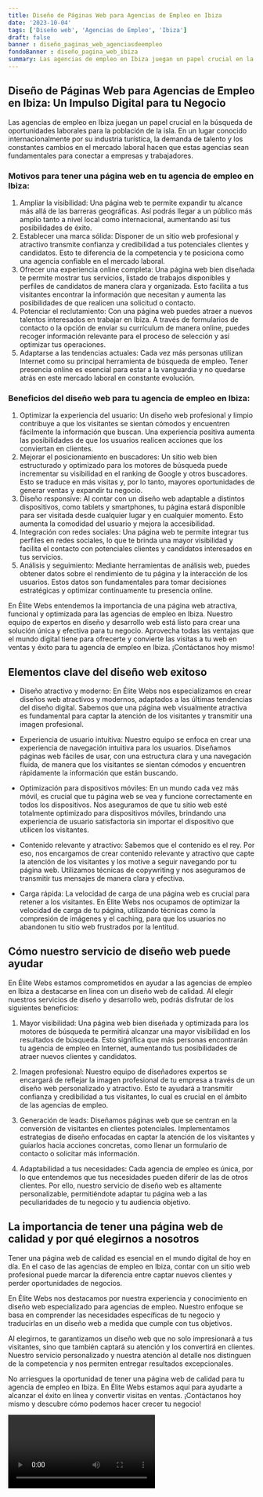 ```yaml
---
title: Diseño de Páginas Web para Agencias de Empleo en Ibiza
date: '2023-10-04'
tags: ['Diseño web', 'Agencias de Empleo', 'Ibiza']
draft: false
banner : diseño_paginas_web_agenciasdeempleo
fondoBanner : diseño_pagina_web_ibiza
summary: Las agencias de empleo en Ibiza juegan un papel crucial en la búsqueda de oportunidades laborales para la población de la isla. En un lugar conocido internacionalmente por su industria turística, la demanda de talento y los constantes cambios en el mercado laboral hacen que estas agencias sean fundamentales para conectar a empresas y trabajadores.
---
```


## Diseño de Páginas Web para Agencias de Empleo en Ibiza: Un Impulso Digital para tu Negocio

Las agencias de empleo en Ibiza juegan un papel crucial en la búsqueda de oportunidades laborales para la población de la isla. En un lugar conocido internacionalmente por su industria turística, la demanda de talento y los constantes cambios en el mercado laboral hacen que estas agencias sean fundamentales para conectar a empresas y trabajadores.

### Motivos para tener una página web en tu agencia de empleo en Ibiza:
1. Ampliar la visibilidad: Una página web te permite expandir tu alcance más allá de las barreras geográficas. Así podrás llegar a un público más amplio tanto a nivel local como internacional, aumentando así tus posibilidades de éxito.
2. Establecer una marca sólida: Disponer de un sitio web profesional y atractivo transmite confianza y credibilidad a tus potenciales clientes y candidatos. Esto te diferencia de la competencia y te posiciona como una agencia confiable en el mercado laboral.
3. Ofrecer una experiencia online completa: Una página web bien diseñada te permite mostrar tus servicios, listado de trabajos disponibles y perfiles de candidatos de manera clara y organizada. Esto facilita a tus visitantes encontrar la información que necesitan y aumenta las posibilidades de que realicen una solicitud o contacto.
4. Potenciar el reclutamiento: Con una página web puedes atraer a nuevos talentos interesados en trabajar en Ibiza. A través de formularios de contacto o la opción de enviar su currículum de manera online, puedes recoger información relevante para el proceso de selección y así optimizar tus operaciones.
5. Adaptarse a las tendencias actuales: Cada vez más personas utilizan Internet como su principal herramienta de búsqueda de empleo. Tener presencia online es esencial para estar a la vanguardia y no quedarse atrás en este mercado laboral en constante evolución.

### Beneficios del diseño web para tu agencia de empleo en Ibiza:
1. Optimizar la experiencia del usuario: Un diseño web profesional y limpio contribuye a que los visitantes se sientan cómodos y encuentren fácilmente la información que buscan. Una experiencia positiva aumenta las posibilidades de que los usuarios realicen acciones que los conviertan en clientes.
2. Mejorar el posicionamiento en buscadores: Un sitio web bien estructurado y optimizado para los motores de búsqueda puede incrementar su visibilidad en el ranking de Google y otros buscadores. Esto se traduce en más visitas y, por lo tanto, mayores oportunidades de generar ventas y expandir tu negocio.
3. Diseño responsive: Al contar con un diseño web adaptable a distintos dispositivos, como tablets y smartphones, tu página estará disponible para ser visitada desde cualquier lugar y en cualquier momento. Esto aumenta la comodidad del usuario y mejora la accesibilidad.
4. Integración con redes sociales: Una página web te permite integrar tus perfiles en redes sociales, lo que te brinda una mayor visibilidad y facilita el contacto con potenciales clientes y candidatos interesados en tus servicios.
5. Análisis y seguimiento: Mediante herramientas de análisis web, puedes obtener datos sobre el rendimiento de tu página y la interacción de los usuarios. Estos datos son fundamentales para tomar decisiones estratégicas y optimizar continuamente tu presencia online.

En Élite Webs entendemos la importancia de una página web atractiva, funcional y optimizada para las agencias de empleo en Ibiza. Nuestro equipo de expertos en diseño y desarrollo web está listo para crear una solución única y efectiva para tu negocio. Aprovecha todas las ventajas que el mundo digital tiene para ofrecerte y convierte las visitas a tu web en ventas y éxito para tu agencia de empleo en Ibiza. ¡Contáctanos hoy mismo!

<GifSeo />

<Cta />

## Elementos clave del diseño web exitoso

- Diseño atractivo y moderno: En Élite Webs nos especializamos en crear diseños web atractivos y modernos, adaptados a las últimas tendencias del diseño digital. Sabemos que una página web visualmente atractiva es fundamental para captar la atención de los visitantes y transmitir una imagen profesional.

- Experiencia de usuario intuitiva: Nuestro equipo se enfoca en crear una experiencia de navegación intuitiva para los usuarios. Diseñamos páginas web fáciles de usar, con una estructura clara y una navegación fluida, de manera que los visitantes se sientan cómodos y encuentren rápidamente la información que están buscando.

- Optimización para dispositivos móviles: En un mundo cada vez más móvil, es crucial que tu página web se vea y funcione correctamente en todos los dispositivos. Nos aseguramos de que tu sitio web esté totalmente optimizado para dispositivos móviles, brindando una experiencia de usuario satisfactoria sin importar el dispositivo que utilicen los visitantes.

- Contenido relevante y atractivo: Sabemos que el contenido es el rey. Por eso, nos encargamos de crear contenido relevante y atractivo que capte la atención de los visitantes y los motive a seguir navegando por tu página web. Utilizamos técnicas de copywriting y nos aseguramos de transmitir tus mensajes de manera clara y efectiva.

- Carga rápida: La velocidad de carga de una página web es crucial para retener a los visitantes. En Élite Webs nos ocupamos de optimizar la velocidad de carga de tu página, utilizando técnicas como la compresión de imágenes y el caching, para que los usuarios no abandonen tu sitio web frustrados por la lentitud.

## Cómo nuestro servicio de diseño web puede ayudar

En Élite Webs estamos comprometidos en ayudar a las agencias de empleo en Ibiza a destacarse en línea con un diseño web de calidad. Al elegir nuestros servicios de diseño y desarrollo web, podrás disfrutar de los siguientes beneficios:

1. Mayor visibilidad: Una página web bien diseñada y optimizada para los motores de búsqueda te permitirá alcanzar una mayor visibilidad en los resultados de búsqueda. Esto significa que más personas encontrarán tu agencia de empleo en Internet, aumentando tus posibilidades de atraer nuevos clientes y candidatos.

2. Imagen profesional: Nuestro equipo de diseñadores expertos se encargará de reflejar la imagen profesional de tu empresa a través de un diseño web personalizado y atractivo. Esto te ayudará a transmitir confianza y credibilidad a tus visitantes, lo cual es crucial en el ámbito de las agencias de empleo.

3. Generación de leads: Diseñamos páginas web que se centran en la conversión de visitantes en clientes potenciales. Implementamos estrategias de diseño enfocadas en captar la atención de los visitantes y guiarlos hacia acciones concretas, como llenar un formulario de contacto o solicitar más información.

4. Adaptabilidad a tus necesidades: Cada agencia de empleo es única, por lo que entendemos que tus necesidades pueden diferir de las de otros clientes. Por ello, nuestro servicio de diseño web es altamente personalizable, permitiéndote adaptar tu página web a las peculiaridades de tu negocio y tu audiencia objetivo.

## La importancia de tener una página web de calidad y por qué elegirnos a nosotros

Tener una página web de calidad es esencial en el mundo digital de hoy en día. En el caso de las agencias de empleo en Ibiza, contar con un sitio web profesional puede marcar la diferencia entre captar nuevos clientes y perder oportunidades de negocios.

En Élite Webs nos destacamos por nuestra experiencia y conocimiento en diseño web especializado para agencias de empleo. Nuestro enfoque se basa en comprender las necesidades específicas de tu negocio y traducirlas en un diseño web a medida que cumple con tus objetivos.

Al elegirnos, te garantizamos un diseño web que no solo impresionará a tus visitantes, sino que también captará su atención y los convertirá en clientes. Nuestro servicio personalizado y nuestra atención al detalle nos distinguen de la competencia y nos permiten entregar resultados excepcionales.

No arriesgues la oportunidad de tener una página web de calidad para tu agencia de empleo en Ibiza. En Élite Webs estamos aquí para ayudarte a alcanzar el éxito en línea y convertir visitas en ventas. ¡Contáctanos hoy mismo y descubre cómo podemos hacer crecer tu negocio!

<Video />

<CtaBot job='Agencias de Empleo' city='Ibiza'/>

<Gmaps query='Ibiza+españa+maps' />